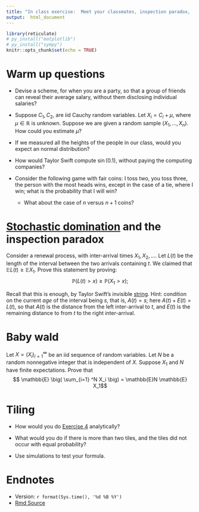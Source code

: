 ```yaml
---
title: "In class exercise:  Meet your classmates, inspection paradox,  and tiling"
output:  html_document
---
```



```r
library(reticulate)
# py_install("matplotlib")
# py_install("sympy")
knitr::opts_chunk$set(echo = TRUE)
```

# Warm up questions

- Devise a scheme, for when you are a party, so that a group of friends can reveal their average salary, without them disclosing individual salaries?

- Suppose $C_1, C_2,$ are iid Cauchy random variables.  Let $X_i = C_i + \mu$, where $\mu \in \mathbb{R}$ is unknown.  Suppose we are given a random sample $(X_1, \ldots, X_n)$. How could you estimate $\mu$?    

- If we measured all the heights of the people in our class, would you expect an normal distribution?

- How would Taylor Swift compute $\sin (0.1)$, without paying the computing companies?

- Consider the following game with fair coins:  I toss two, you toss three, the person with the most heads wins, except in the case of a tie, where I win; what is the probability that I will win?
  - What about the case of $n$ versus $n+1$ coins?

# [Stochastic domination](https://tsoo-math.github.io/ucl/coupling-rev.html) and the inspection paradox

Consider a renewal process, with inter-arrival times $X_1, X_2, \ldots$.   Let $L(t)$ be the length of the interval between the two arrivals containing $t$.   We claimed that $\mathbb{E}L(t) \geq \mathbb{E}X_1$.   Prove this statement by proving:
$$\mathbb{P}(L(t) > x) \geq \mathbb{P}(X_1> x);$$

Recall that this is enough, by Taylor Swift's invisible [string](https://www.youtube.com/watch?v=OuFnpmGwg5k).
Hint:  condition on the current *age* of the interval being  $s$, that is, $A(t)=s$; here $A(t) + E(t) = L(t)$, so that $A(t)$ is the distance from the left inter-arrival to $t$, and $E(t)$ is the remaining distance to from $t$ to the right inter-arrival. 


# Baby wald

Let $X=(X_i)_{i=1}^{\infty}$ be an iid sequence of random variables.  Let $N$ be a random nonnegative integer that is independent of $X$.  Suppose $X_1$ and $N$ have finite expectations. Prove that
$$ \mathbb{E} \big( \sum_{i=1} ^N X_i \big)  = \mathbb{E}N \mathbb{E} X_1$$


# Tiling

*  How would you do [Exercise 4](https://tsoo-math.github.io/ucl/QHW6.1-sols.html) analytically? 

*  What would you do if there is more than two tiles, and the tiles did not occur with equal probability?

* Use simulations to test your formula.  




#  Endnotes

* Version: `r format(Sys.time(), '%d %B %Y')`
* [Rmd Source](https://tsoo-math.github.io/ucl3/week14-2022-inclass.Rmd)
<br>
<br>
<br>
